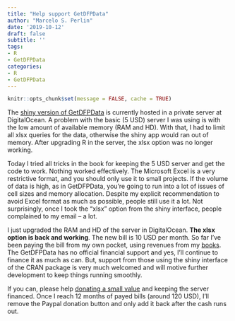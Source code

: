 ```yaml
---
title: "Help support GetDFPData"
author: "Marcelo S. Perlin"
date: '2019-10-12'
draft: false
subtitle: ''
tags:
- R
- GetDFPData
categories:
- R
- GetDFPData
---
```


```r
knitr::opts_chunk$set(message = FALSE, cache = TRUE)
```

The [shiny version of GetDFPData](https://www.msperlin.com/shiny/GetDFPData/) is currently hosted in a private server at DigitalOcean. A problem with the basic (5 USD) server I was using is with the low amount of available memory (RAM and HD). With that, I had to limit all xlsx queries for the data, otherwise the shiny app would ran out of memory. After upgrading R in the server, the xlsx option was no longer working.

Today I tried all tricks in the book for keeping the 5 USD server and get the code to work. Nothing worked effectively. The Microsoft Excel is a very restrictive format, and you should only use it to small projects. If the volume of data is high, as in GetDFPData, you're going to run into a lot of issues of cell sizes and memory allocation. Despite my explicit recommendation to avoid Excel format as much as possible, people still use it a lot. Not surprisingly, once I took the "xlsx" option from the shiny interface, people complained to my email -- a lot. 

I just upgraded the RAM and HD of the server in DigitalOcean. **The xlsx option is back and working**. The new bill is 10 USD per month. So far I've been paying the bill from my own pocket, using revenues from my [books](https://www.msperlin.com/publication/#5). The GetDFPData has no official financial support and yes, I'll continue to finance it as much as can. But, support from those using the shiny interface of the CRAN package is very much welcomed and will motive further development to keep things running smoothly.

If you can, please help [donating a small value](https://www.msperlin.com/shiny/GetDFPData/) and keeping the server financed. Once I reach 12 months of payed bills (around 120 USD), I'll remove the Paypal donation button and only add it back after the cash runs out. 